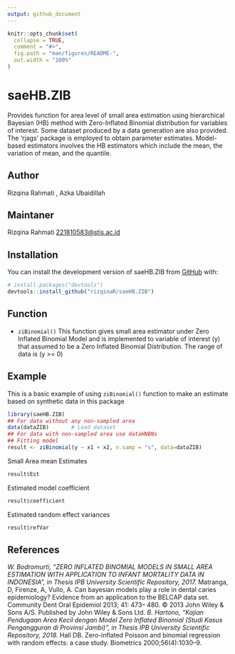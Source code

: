 ---
output: github_document
---

<!-- README.md is generated from README.Rmd. Please edit that file -->

```{r, include = FALSE}
knitr::opts_chunk$set(
  collapse = TRUE,
  comment = "#>",
  fig.path = "man/figures/README-",
  out.width = "100%"
)
```

# saeHB.ZIB

<!-- badges: start -->
<!-- badges: end -->

Provides function for area level of small area estimation using hierarchical Bayesian (HB) method with Zero-Inflated Binomial distribution for variables of interest. Some dataset produced by a data generation are also provided. The 'rjags' package is employed to obtain parameter estimates. Model-based estimators involves the HB estimators which include the mean, the variation of mean, and the quantile.

## Author
Rizqina Rahmati , Azka Ubaidillah

## Maintaner
Rizqina Rahmati <221810583@stis.ac.id>

## Installation

You can install the development version of saeHB.ZIB from [GitHub](https://github.com/) with:

``` r
# install.packages("devtools")
devtools::install_github("rizqinaR/saeHB.ZIB")
```

## Function

* `ziBinomial()` This function gives small area estimator under Zero Inflated Binomial Model and is implemented to variable of interest (y) that assumed to be a Zero Inflated Binomial Distribution. The range of data is (y >= 0)

## Example

This is a basic example of using `ziBinomial()` function to make an estimate based on synthetic data in this package

```{r example}
library(saeHB.ZIB)
## For data without any non-sampled area
data(dataZIB)       # Load dataset
## For data with non-sampled area use dataHNBNs
## Fitting model
result <- ziBinomial(y ~ x1 + x2, n.samp = "s", data=dataZIB)
```

Small Area mean Estimates

```r
result$Est
```

Estimated model coefficient

```r
result$coefficient
```

Estimated random effect variances

```r
result$refVar
```

## References
*W. Bodromurti, “ZERO INFLATED BINOMIAL MODELS IN SMALL AREA ESTIMATION WITH APPLICATION TO INFANT MORTALITY DATA IN INDONESIA”, in Thesis IPB University Scientific Repository, 2017.
*Matranga, D, Firenze, A, Vullo, A. Can bayesian models play a role in dental caries epidemiology? Evidence from an application to the BELCAP data set. Community Dent Oral Epidemiol 2013; 41: 473– 480. © 2013 John Wiley & Sons A/S. Published by John Wiley & Sons Ltd.
*B. Hartono, “Kajian Pendugaan Area Kecil dengan Model Zero Inflated Binomial (Studi Kasus Pengangguran di Provinsi Jambi)”, in Thesis IPB University Scientific Repository, 2018.
*Hall DB. Zero-inflated Poisson and binomial regression with random effects: a case study. Biometrics 2000;56(4):1030–9.



